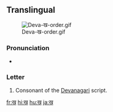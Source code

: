 {{also|ख़}}
==Translingual==
[[File:Deva-ख-order.gif|thumb]]

===Pronunciation===
* {{IPA|/kʰə/|lang=mul}}

===Letter===
{{mul-deva|kha}}

# Consonant of the [[Devanagari]] script.

[[fr:ख]]
[[hi:ख]]
[[hu:ख]]
[[ja:ख]]